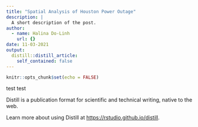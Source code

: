 ```yaml
---
title: "Spatial Analysis of Houston Power Outage"
description: |
  A short description of the post.
author:
  - name: Halina Do-Linh
    url: {}
date: 11-03-2021
output:
  distill::distill_article:
    self_contained: false
---
```



```r
knitr::opts_chunk$set(echo = FALSE)
```

test 
test 

Distill is a publication format for scientific and technical writing, native to the web.

Learn more about using Distill at <https://rstudio.github.io/distill>.



